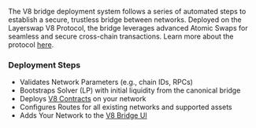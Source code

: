 The V8 bridge deployment system follows a series of automated steps to establish a secure, trustless bridge between networks. Deployed on the Layerswap V8 Protocol, the bridge leverages advanced Atomic Swaps for seamless and secure cross-chain transactions. Learn more about the protocol [here](protocol/introduction).

### Deployment Steps

- Validates Network Parameters (e.g., chain IDs, RPCs)
- Bootstraps Solver (LP) with initial liquidity from the canonical bridge
- Deploys [V8 Contracts](https://github.com/layerswap/layerswap-atomic-bridge) on your network
- Configures Routes for all existing networks and supported assets
- Adds Your Network to the [V8 Bridge UI](https://layerswap.io/v8)